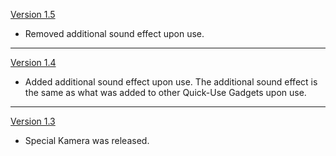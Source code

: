 {{Change History/Header}}
[[Version 1.5]]
*Removed additional sound effect upon use.
----
[[Version 1.4]]
*Added additional sound effect upon use. The additional sound effect is the same as what was added to other Quick-Use Gadgets upon use.
----
[[Version 1.3]]
*Special Kamera was released.